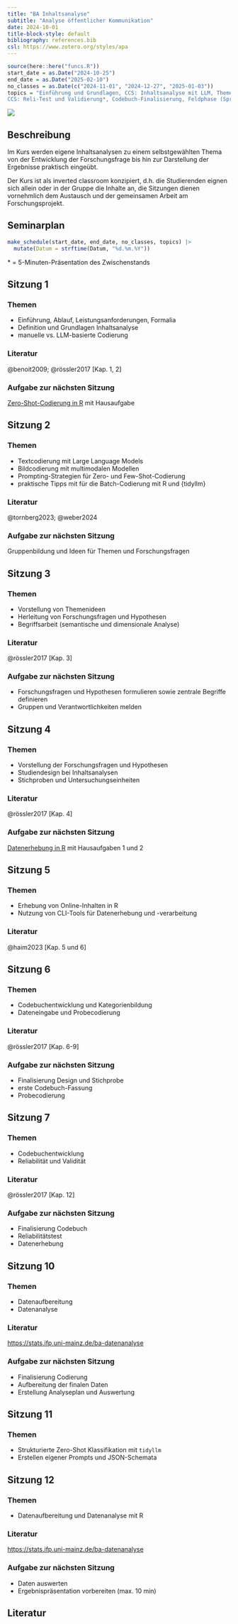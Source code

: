 ```yaml
---
title: "BA Inhaltsanalyse"
subtitle: "Analyse öffentlicher Kommunikation"
date: 2024-10-01
title-block-style: default
bibliography: references.bib
csl: https://www.zotero.org/styles/apa
---
```


```r
source(here::here("funcs.R"))
start_date = as.Date("2024-10-25")
end_date = as.Date("2025-02-10")
no_classes = as.Date(c("2024-11-01", "2024-12-27", "2025-01-03"))
topics = "Einführung und Grundlagen, CCS: Inhaltsanalyse mit LLM, Themenwahl und Forschungsfragen, Studiendesign und Stichprobe*, CCS: Datenerhebung, Kategorien und Codierung*, 
CCS: Reli-Test und Validierung*, Codebuch-Finalisierung, Feldphase (Sprechstunde), Datenanalyse und -visualisierung*, CCS: Zero-Shot Codierung/Validierung, Ergebnisaufbereitung, Abschluss" |> str_split_1(", ") |> str_squish()
```

![](images/ia_title.png)

## Beschreibung

Im Kurs werden eigene Inhaltsanalysen zu einem selbstgewählten Thema von der Entwicklung der Forschungsfrage bis hin zur Darstellung der Ergebnisse praktisch eingeübt.

Der Kurs ist als inverted classroom konzipiert, d.h. die Studierenden eignen sich allein oder in der Gruppe die Inhalte an, die Sitzungen dienen vornehmlich dem Austausch und der gemeinsamen Arbeit am Forschungsprojekt.

## Seminarplan

```r
make_schedule(start_date, end_date, no_classes, topics) |> 
  mutate(Datum = strftime(Datum, "%d.%m.%Y"))
```

\* = 5-Minuten-Präsentation des Zwischenstands

## Sitzung 1 <a class="bi bi-easel-fill" href="slides.html#/s1" alt="Folien"></a> {#1}

### Themen

-   Einführung, Ablauf, Leistungsanforderungen, Formalia
-   Definition und Grundlagen Inhaltsanalyse
-   manuelle vs. LLM-basierte Codierung

### Literatur

@benoit2009; @rössler2017 [Kap. 1, 2]

### Aufgabe zur nächsten Sitzung

[Zero-Shot-Codierung in R](https://stats.ifp.uni-mainz.de/ba-ccs-track/ia-zeroshot.html) mit Hausaufgabe

## Sitzung 2 <a class="bi bi-easel-fill" href="slides.html#/s2" alt="Folien"></a> {#2}

### Themen

-   Textcodierung mit Large Language Models
-   Bildcodierung mit multimodalen Modellen
-   Prompting-Strategien für Zero- und Few-Shot-Codierung
-   praktische Tipps mit für die Batch-Codierung mit R und {tidyllm}

### Literatur

@tornberg2023; @weber2024

### Aufgabe zur nächsten Sitzung

Gruppenbildung und Ideen für Themen und Forschungsfragen

## Sitzung 3 <a class="bi bi-easel-fill" href="slides.html#/s3" alt="Folien"></a> {#3}

### Themen

-   Vorstellung von Themenideen
-   Herleitung von Forschungsfragen und Hypothesen
-   Begriffsarbeit (semantische und dimensionale Analyse)

### Literatur

@rössler2017 [Kap. 3]

### Aufgabe zur nächsten Sitzung

-   Forschungsfragen und Hypothesen formulieren sowie zentrale Begriffe definieren
-   Gruppen und Verantwortlichkeiten melden

## Sitzung 4 <a class="bi bi-easel-fill" href="slides.html#/s4" alt="Folien"></a> {#4}

### Themen

-   Vorstellung der Forschungsfragen und Hypothesen
-   Studiendesign bei Inhaltsanalysen
-   Stichproben und Untersuchungseinheiten

### Literatur

@rössler2017 [Kap. 4]

### Aufgabe zur nächsten Sitzung

[Datenerhebung in R](https://stats.ifp.uni-mainz.de/ba-ccs-track/ia-daten.html) mit Hausaufgaben 1 und 2

## Sitzung 5 <a class="bi bi-easel-fill" href="slides.html#/s5" alt="Folien"></a> {#5}

### Themen

-   Erhebung von Online-Inhalten in R
-   Nutzung von CLI-Tools für Datenerhebung und -verarbeitung

### Literatur

@haim2023 [Kap. 5 und 6]


## Sitzung 6 <a class="bi bi-easel-fill" href="slides.html#/s6" alt="Folien"></a> {#6}

### Themen

-   Codebuchentwicklung und Kategorienbildung
-   Dateneingabe und Probecodierung

### Literatur

@rössler2017 [Kap. 6-9]

### Aufgabe zur nächsten Sitzung

- Finalisierung Design und Stichprobe
- erste Codebuch-Fassung
- Probecodierung

## Sitzung 7 <a class="bi bi-easel-fill" href="slides.html#/s7" alt="Folien"></a> {#7}

### Themen

- Codebuchentwicklung
- Reliabilität und Validität

### Literatur

@rössler2017 [Kap. 12]

### Aufgabe zur nächsten Sitzung

- Finalisierung Codebuch
- Reliabilitätstest
- Datenerhebung

## Sitzung 10 <a class="bi bi-easel-fill" href="slides.html#/s10" alt="Folien"></a> {#10}

### Themen

- Datenaufbereitung
- Datenanalyse


### Literatur

<https://stats.ifp.uni-mainz.de/ba-datenanalyse>

### Aufgabe zur nächsten Sitzung

- Finalisierung Codierung
- Aufbereitung der finalen Daten
- Erstellung Analyseplan und Auswertung

## Sitzung 11 <a class="bi bi-easel-fill" href="slides.html#/s11" alt="Folien"></a> {#11}

### Themen

- Strukturierte Zero-Shot Klassifikation mit `tidyllm`
- Erstellen eigener Prompts und JSON-Schemata


## Sitzung 12 <a class="bi bi-easel-fill" href="slides.html#/s12" alt="Folien"></a> {#12}

### Themen

- Datenaufbereitung und Datenanalyse mit R


### Literatur

<https://stats.ifp.uni-mainz.de/ba-datenanalyse>

### Aufgabe zur nächsten Sitzung

- Daten auswerten
- Ergebnispräsentation vorbereiten (max. 10 min)


## Literatur

::: {#refs}
:::
